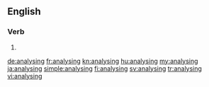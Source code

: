 ==English==

===Verb===
{{head|en|present participle}}

# {{present participle of|analyse|lang=en|nocat=1}}

[[de:analysing]]
[[fr:analysing]]
[[kn:analysing]]
[[hu:analysing]]
[[my:analysing]]
[[ja:analysing]]
[[simple:analysing]]
[[fi:analysing]]
[[sv:analysing]]
[[tr:analysing]]
[[vi:analysing]]